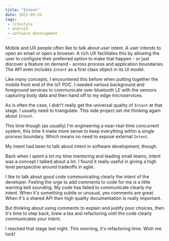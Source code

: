 ```yaml
---
title: "Intent"
date: 2021-09-26
tags:
 - lifestyle
 - android
 - software development
---
```




Mobile and UX people often like to talk about *user* intent. A user intends to open an email or open a browser.
A rich UX facilitates this by allowing the user to configure their preferred option to make that happen - or
just discover a feature on demand - across process and application boundaries.
The <Android/> API even includes ```Intent``` as a first class object in its UI model.

Like many concepts, I encountered this before when putting together the mobile front end of the IoT POC.
I needed various background and foreground services to communicate over bluetooth LE with the sensors capturing
body data and then hand off to my edge microservices.

As is often the case, I didn't really get the universal quality of ```Intent``` at that stage. I usually need to
triangulate. This <Android/> side project set me thinking again about ```Intent```.

This time though (as usually) I'm engineering a near-real-time concurrent system, this time it make more sense to
keep everything within a single process boundary. Which means no need to expose external ```Intent```.

My intent had been to talk about intent in software development, though.

Back when I spent a lot my time mentoring and leading small teams, intent was a concept I talked about a lot. I found
it really useful in giving a high level perspective around tradeoffs in agile.

I like to talk about good code communicating clearly the intent of the developer. Feeling the urge to add comments to
code for me is a little warning bell sounding. My code has failed to communicate clearly my intent. When it's something
subtle or unusual, yes comments are great. When it's a shared API then high quality documentation is really important.

But thinking about using comments to explain and justify poor choices, then it's time to step back, brew a tea and
refactoring until the code clearly communicates your intent.

I reached that stage last night. This morning, it's refactoring time. Wish me luck!